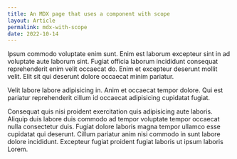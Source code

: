 ```yaml
---
title: An MDX page that uses a component with scope
layout: Article
permalink: mdx-with-scope
date: 2022-10-14
---
```


<UsesScope page={page} site={site} />

Ipsum commodo voluptate enim sunt. Enim est laborum excepteur sint in ad voluptate aute laborum sint. Fugiat officia laborum incididunt consequat reprehenderit enim velit occaecat do. Enim et excepteur deserunt mollit velit. Elit sit qui deserunt dolore occaecat minim pariatur.

Velit labore labore adipisicing in. Anim et occaecat tempor dolore. Qui est pariatur reprehenderit cillum id occaecat adipisicing cupidatat fugiat.

Consequat quis nisi proident exercitation quis adipisicing aute laboris. Aliquip duis labore duis commodo ad tempor voluptate tempor occaecat nulla consectetur duis. Fugiat dolore laboris magna tempor ullamco esse cupidatat qui deserunt. Cillum pariatur anim nisi commodo in sunt labore dolore incididunt. Excepteur fugiat proident fugiat laboris ut ipsum laboris Lorem.
